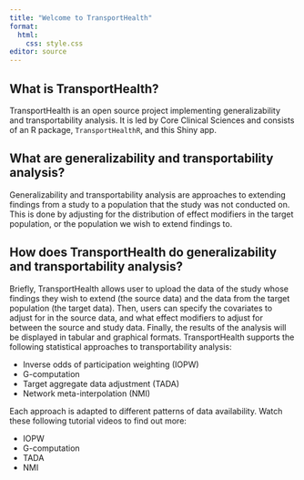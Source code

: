 ```yaml
---
title: "Welcome to TransportHealth"
format:
  html:
    css: style.css
editor: source
---
```


## What is TransportHealth?

TransportHealth is an open source project implementing generalizability and transportability analysis. It is led by Core Clinical Sciences and consists of an R package, `TransportHealthR`, and this Shiny app.

## What are generalizability and transportability analysis?

Generalizability and transportability analysis are approaches to extending findings from a study to a population that the study was not conducted on. This is done by adjusting for the distribution of effect modifiers in the target population, or the population we wish to extend findings to.

## How does TransportHealth do generalizability and transportability analysis?

Briefly, TransportHealth allows user to upload the data of the study whose findings they wish to extend (the source data) and the data from the target population (the target data). Then, users can specify the covariates to adjust for in the source data, and what effect modifiers to adjust for between the source and study data. Finally, the results of the analysis will be displayed in tabular and graphical formats. TransportHealth supports the following statistical approaches to transportability analysis:

- Inverse odds of participation weighting (IOPW)
- G-computation
- Target aggregate data adjustment (TADA)
- Network meta-interpolation (NMI)

Each approach is adapted to different patterns of data availability. Watch these following tutorial videos to find out more:

- IOPW
- G-computation
- TADA
- NMI